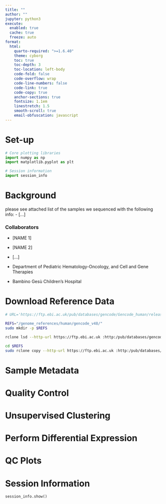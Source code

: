 ```yaml
---
title: ""
author: ""
jupyter: python3
execute: 
  enabled: true
  cache: true
  freeze: auto
format:
  html:
    quarto-required: ">=1.6.40"
    theme: cyborg
    toc: true
    toc-depth: 3
    toc-location: left-body
    code-fold: false
    code-overflow: wrap
    code-line-numbers: false
    code-link: true
    code-copy: true
    anchor-sections: true
    fontsize: 1.1em
    linestretch: 1.5
    smooth-scroll: true
    email-obfuscation: javascript
---
```


# Set-up 

```python
# Core plotting libraries
import numpy as np
import matplotlib.pyplot as plt

# Session information
import session_info
```

# Background

please see attached list of the samples we sequenced with the following info:
  - [...]


### Collaborators

- [NAME 1]
- [NAME 2]
- [...]

- Department of Pediatric Hematology-Oncology, and Cell and Gene Therapies

- Bambino Gesù Children's Hospital

# Download Reference Data

```bash
# URL='https://ftp.ebi.ac.uk/pub/databases/gencode/Gencode_human/release_48/GRCh38.primary_assembly.genome.fa.gz'

REFS="/genome_references/human/gencode_v48/"
sudo mkdir -p $REFS

rclone lsd --http-url https://ftp.ebi.ac.uk :http:/pub/databases/gencode/Gencode_human/release_48

cd $REFS
sudo rclone copy --http-url https://ftp.ebi.ac.uk :http:/pub/databases/gencode/Gencode_human/release_48/GRCh38.primary_assembly.genome.fa.gz . -P
```

# Sample Metadata


# Quality Control 


# Unsupervised Clustering


# Perform Differential Expression


# QC Plots 


# Session Information

```python
session_info.show()
```
